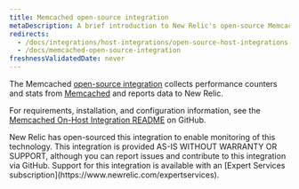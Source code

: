```yaml
---
title: Memcached open-source integration
metaDescription: A brief introduction to New Relic's open-source Memcached integration.
redirects:
  - /docs/integrations/host-integrations/open-source-host-integrations-list/memcached-open-source-integration
  - /docs/memcached-open-source-integration
freshnessValidatedDate: never
---
```


The Memcached [open-source integration](/docs/integrations/new-relic-integrations/getting-started/introduction-infrastructure-integrations) collects performance counters and stats from [Memcached](https://memcached.org/) and reports data to New Relic.

For requirements, installation, and configuration information, see the [Memcached On-Host Integration README](https://github.com/newrelic/nri-memcached) on GitHub.

<Callout variant="important">
  New Relic has open-sourced this integration to enable monitoring of this technology. This integration is provided AS-IS WITHOUT WARRANTY OR SUPPORT, although you can report issues and contribute to this integration via GitHub. Support for this integration is available with an [Expert Services subscription](https://www.newrelic.com/expertservices).
</Callout>
